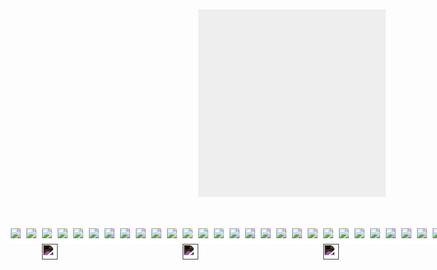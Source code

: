 
```{=html}
<div style="display:flex; flex-direction:row; justify-content: space-around; margin:50px;">
        <div style="display:flex; flex-direction:column; align-items:center;">
    <div style="
    width: 300px;
    aspect-ratio:1;
    margin: 0;
    margin-left:auto;
    margin-right:auto;
    grid-template-columns: 1fr 1fr ;
    display: grid;
    position:relative;
    background: #eee;" data-id="pushbox"><div class='bb'></div><div class='bb'></div><div class='bb'></div><div class='bb'></div>
    </div>
    <div style="display:flex; flex-direction:row; align-items:center; margin-top:50px; position:relative;">
        <div class='bb' data-id='bb000' style='width:25px; height:25px; background:white;'><img src='res/tl.png' style='background:#e5b7b7'  class='full-arrow' data-id='000'/></div><div class='bb' data-id='bb001' style='width:25px; height:25px; background:white;'><img src='res/tt.png' style='background:#e5d6b7'  class='full-arrow' data-id='001'/></div><div class='bb' data-id='bb002' style='width:25px; height:25px; background:white;'><img src='res/tr.png' style='background:#d6e5b7'  class='full-arrow' data-id='002'/></div><div class='bb' data-id='bb003' style='width:25px; height:25px; background:white;'><img src='res/ll.png' style='background:#b7e5b7'  class='full-arrow' data-id='003'/></div><div class='bb' data-id='bb004' style='width:25px; height:25px; background:white;'><img src='res/dt.png' style='background:#b7e5d6'  class='full-arrow' data-id='004'/></div><div class='bb' data-id='bb005' style='width:25px; height:25px; background:white;'><img src='res/rr.png' style='background:#b7d6e5'  class='full-arrow' data-id='005'/></div><div class='bb' data-id='bb006' style='width:25px; height:25px; background:white;'><img src='res/bl.png' style='background:#b7b7e5'  class='full-arrow' data-id='006'/></div><div class='bb' data-id='bb007' style='width:25px; height:25px; background:white;'><img src='res/bb.png' style='background:#d6b7e5'  class='full-arrow' data-id='007'/></div><div class='bb' data-id='bb008' style='width:25px; height:25px; background:white;'><img src='res/br.png' style='background:#e5b7d6'  class='full-arrow' data-id='008'/></div><div class='bb' data-id='bb100' style='width:25px; height:25px; background:white;'><img src='res/tl.png' style='background:#e5b7b7'  class='full-arrow' data-id='100'/></div><div class='bb' data-id='bb101' style='width:25px; height:25px; background:white;'><img src='res/tt.png' style='background:#e5d6b7'  class='full-arrow' data-id='101'/></div><div class='bb' data-id='bb102' style='width:25px; height:25px; background:white;'><img src='res/tr.png' style='background:#d6e5b7'  class='full-arrow' data-id='102'/></div><div class='bb' data-id='bb103' style='width:25px; height:25px; background:white;'><img src='res/ll.png' style='background:#b7e5b7'  class='full-arrow' data-id='103'/></div><div class='bb' data-id='bb104' style='width:25px; height:25px; background:white;'><img src='res/dt.png' style='background:#b7e5d6'  class='full-arrow' data-id='104'/></div><div class='bb' data-id='bb105' style='width:25px; height:25px; background:white;'><img src='res/rr.png' style='background:#b7d6e5'  class='full-arrow' data-id='105'/></div><div class='bb' data-id='bb106' style='width:25px; height:25px; background:white;'><img src='res/bl.png' style='background:#b7b7e5'  class='full-arrow' data-id='106'/></div><div class='bb' data-id='bb107' style='width:25px; height:25px; background:white;'><img src='res/bb.png' style='background:#d6b7e5'  class='full-arrow' data-id='107'/></div><div class='bb' data-id='bb108' style='width:25px; height:25px; background:white;'><img src='res/br.png' style='background:#e5b7d6'  class='full-arrow' data-id='108'/></div><div class='bb' data-id='bb010' style='width:25px; height:25px; background:white;'><img src='res/tl.png' style='background:#e5b7b7'  class='full-arrow' data-id='010'/></div><div class='bb' data-id='bb011' style='width:25px; height:25px; background:white;'><img src='res/tt.png' style='background:#e5d6b7'  class='full-arrow' data-id='011'/></div><div class='bb' data-id='bb012' style='width:25px; height:25px; background:white;'><img src='res/tr.png' style='background:#d6e5b7'  class='full-arrow' data-id='012'/></div><div class='bb' data-id='bb013' style='width:25px; height:25px; background:white;'><img src='res/ll.png' style='background:#b7e5b7'  class='full-arrow' data-id='013'/></div><div class='bb' data-id='bb014' style='width:25px; height:25px; background:white;'><img src='res/dt.png' style='background:#b7e5d6'  class='full-arrow' data-id='014'/></div><div class='bb' data-id='bb015' style='width:25px; height:25px; background:white;'><img src='res/rr.png' style='background:#b7d6e5'  class='full-arrow' data-id='015'/></div><div class='bb' data-id='bb016' style='width:25px; height:25px; background:white;'><img src='res/bl.png' style='background:#b7b7e5'  class='full-arrow' data-id='016'/></div><div class='bb' data-id='bb017' style='width:25px; height:25px; background:white;'><img src='res/bb.png' style='background:#d6b7e5'  class='full-arrow' data-id='017'/></div><div class='bb' data-id='bb018' style='width:25px; height:25px; background:white;'><img src='res/br.png' style='background:#e5b7d6'  class='full-arrow' data-id='018'/></div><div class='bb' data-id='bb110' style='width:25px; height:25px; background:white;'><img src='res/tl.png' style='background:#e5b7b7'  class='full-arrow' data-id='110'/></div><div class='bb' data-id='bb111' style='width:25px; height:25px; background:white;'><img src='res/tt.png' style='background:#e5d6b7'  class='full-arrow' data-id='111'/></div><div class='bb' data-id='bb112' style='width:25px; height:25px; background:white;'><img src='res/tr.png' style='background:#d6e5b7'  class='full-arrow' data-id='112'/></div><div class='bb' data-id='bb113' style='width:25px; height:25px; background:white;'><img src='res/ll.png' style='background:#b7e5b7'  class='full-arrow' data-id='113'/></div><div class='bb' data-id='bb114' style='width:25px; height:25px; background:white;'><img src='res/dt.png' style='background:#b7e5d6'  class='full-arrow' data-id='114'/></div><div class='bb' data-id='bb115' style='width:25px; height:25px; background:white;'><img src='res/rr.png' style='background:#b7d6e5'  class='full-arrow' data-id='115'/></div><div class='bb' data-id='bb116' style='width:25px; height:25px; background:white;'><img src='res/bl.png' style='background:#b7b7e5'  class='full-arrow' data-id='116'/></div><div class='bb' data-id='bb117' style='width:25px; height:25px; background:white;'><img src='res/bb.png' style='background:#d6b7e5'  class='full-arrow' data-id='117'/></div><div class='bb' data-id='bb118' style='width:25px; height:25px; background:white;'><img src='res/br.png' style='background:#e5b7d6'  class='full-arrow' data-id='118'/></div><img src='res/tt.png' style='filter:invert();width:25px;height:25px;position:absolute;top:25px;left:50px' data-id='hint0'/><img src='res/tt.png' style='filter:invert();width:25px;height:25px;position:absolute;top:25px;left:275px' data-id='hint1'/><img src='res/tt.png' style='filter:invert();width:25px;height:25px;position:absolute;top:25px;left:500px' data-id='hint2'/><img src='res/tt.png' style='filter:invert();width:25px;height:25px;position:absolute;top:25px;left:725px' data-id='hint3'/>
    </div>
</div>
</div>
```